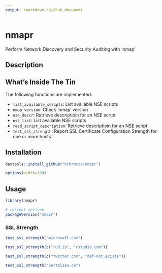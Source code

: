 ```yaml
---
output: rmarkdown::github_document
---
```


# nmapr

Perform Network Discovery and Security Auditing with 'nmap'

## Description

## What's Inside The Tin

The following functions are implemented:

- `list_available_scripts`:	List available NSE scripts
- `nmap_version`:	Check 'nmap' version
- `nse_descr`:	Retrieve descriptioin for an NSE script
- `nse_list`:	List available NSE scripts
- `read_script_description`:	Retrieve descriptioin for an NSE script
- `test_ssl_strength`:	Report SSL Certificate Configuration Strength for one or more hosts

## Installation

```r
devtools::install_github("hrbrmstr/nmapr")
```

```r
options(width=120)
```

## Usage

```r
library(nmapr)

# current verison
packageVersion("nmapr")

```

### SSL Strength

```r
test_ssl_strength("microsoft.com")

test_ssl_strength(c("rud.is", "rstudio.com"))

test_ssl_strength(c("twitter.com", "def-not.exists"))

test_ssl_strength("bertelsen.ca")
```